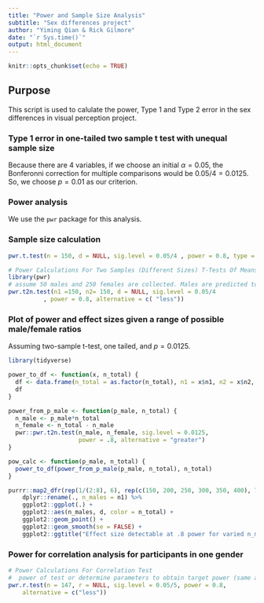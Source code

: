 ```yaml
---
title: "Power and Sample Size Analysis"
subtitle: "Sex differences project"
author: "Yiming Qian & Rick Gilmore"
date: "`r Sys.time()`"
output: html_document
---
```


```r
knitr::opts_chunk$set(echo = TRUE)
```

## Purpose

This script is used to calulate the power, Type 1 and Type 2 error in the sex differences in visual perception project.

### Type 1 error in one-tailed two sample t test with unequal sample size

Because there are 4 variables, if we choose an initial $\alpha=0.05$, the Bonferonni correction for multiple comparisons would be $0.05/4=0.0125$. So, we choose $p=0.01$ as our criterion.

### Power analysis

We use the `pwr` package for this analysis.

### Sample size calculation

```r
pwr.t.test(n = 150, d = NULL, sig.level = 0.05/4 , power = 0.8, type = "two.sample")
```

```r
# Power Calculations For Two Samples (Different Sizes) T-Tests Of Means
library(pwr)
# assume 50 males and 250 females are collected. Males are predicted to have lower threshold than females. So we use one-tailed t test
pwr.t2n.test(n1 =150, n2= 150, d = NULL, sig.level = 0.05/4
          , power = 0.8, alternative = c( "less"))

```

### Plot of power and effect sizes given a range of possible male/female ratios

Assuming two-sample t-test, one tailed, and $p=0.0125$.

```r
library(tidyverse)

power_to_df <- function(x, n_total) {
  df <- data.frame(n_total = as.factor(n_total), n1 = x$n1, n2 = x$n2, d = x$d, sig.level = x$sig.level, power = x$power, alternative = x$alternative)
  df
}

power_from_p_male <- function(p_male, n_total) {
  n_male <- p_male*n_total
  n_female <- n_total - n_male
  pwr::pwr.t2n.test(n_male, n_female, sig.level = 0.0125, 
                    power = .8, alternative = "greater")
}

pow_calc <- function(p_male, n_total) {
  power_to_df(power_from_p_male(p_male, n_total), n_total)
}

purrr::map2_dfr(rep(1/(2:8), 6), rep(c(150, 200, 250, 300, 350, 400), 7), pow_calc) %>%
    dplyr::rename(., n_males = n1) %>%
    ggplot2::ggplot(.) + 
    ggplot2::aes(n_males, d, color = n_total) + 
    ggplot2::geom_point() +
    ggplot2::geom_smooth(se = FALSE) +
    ggplot2::ggtitle("Effect size detectable at .8 power for varied n_males")
```


 
### Power for correlation analysis for participants in one gender
 
```r
# Power Calculations For Correlation Test
#  power of test or determine parameters to obtain target power (same as power.anova.test).
pwr.r.test(n = 147, r = NULL, sig.level = 0.05/5, power = 0.8,
    alternative = c("less"))
```

